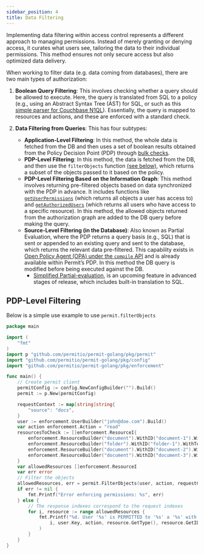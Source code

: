```yaml
---
sidebar_position: 4
title: Data Filtering
---
```


<p className="intro-paragraph">Implementing data filtering within access control represents a different approach to managing permissions.
Instead of merely granting or denying access, it curates what users see, tailoring the data to their individual permissions.
This method ensures not only secure access but also optimized data delivery. </p>

When working to filter data (e.g. data coming from databases), there are two main types of authorization:

1. **Boolean Query Filtering**: This involves checking whether a query should be allowed to execute. Here, the query is translated from SQL to a policy (e.g., using an Abstract Syntax Tree (AST) for SQL, or such as this [simple parser for Couchbase N1QL](https://www.couchbase.com/blog/permit-io-couchbase-access-control/)). Essentially, the query is mapped to resources and actions, and these are enforced with a standard check.

2. **Data Filtering from Queries**: This has four subtypes:

   - **Application-Level Filtering**: In this method, the whole data is fetched from the DB and then uses a set of boolean results obtained from the Policy Decision Point (PDP) through [bulk checks](/how-to/enforce-permissions/bulk-check).
   - **PDP-Level Filtering**: In this method, the data is fetched from the DB, and then use the `filterObjects` function [(see below)](#pdp-level-filtering), which returns a subset of the objects passed to it based on the policy.
   - **PDP-Level Filtering Based on the Information Graph**: This method involves returning pre-filtered objects based on data synchronized with the PDP in advance. It includes functions like [`getUserPermissions`](/how-to/enforce-permissions/user-permissions) (which returns all objects a user has access to) and [`getAuthorizedUsers`](/how-to/enforce-permissions/authorized-users) (which returns all users who have access to a specific resource). In this method, the allowed objects returned from the authorization graph are added to the DB query before making the query.
   - **Source-Level Filtering (in the Database)**: Also known as Partial Evaluation, where the PDP returns a query basis (e.g., SQL) that is sent or appended to an existing query and sent to the database, which returns the relevant data pre-filtered. This capability exists in [Open Policy Agent (OPA) under the `compile` API](https://www.openpolicyagent.org/docs/latest/rest-api/#compile-api) and is already available within Permit’s PDP. In this method the DB query is modified before being executed against the DB.
     - [Simplified Partial-evaluation](https://youtu.be/wgNhtbqW-hs?t=238), is an upcoming feature in advanced stages of release, which includes built-in translation to SQL.




## PDP-Level Filtering
Below is a simple use example to use `permit.filterObjects`

```go
package main

import (
	"fmt"
)
import p "github.com/permitio/permit-golang/pkg/permit"
import "github.com/permitio/permit-golang/pkg/config"
import "github.com/permitio/permit-golang/pkg/enforcement"

func main() {
	// Create permit client
	permitConfig := config.NewConfigBuilder("").Build()
	permit := p.New(permitConfig)

	requestContext := map[string]string{
		"source": "docs",
	}
	user := enforcement.UserBuilder("john@doe.com").Build()
	var action enforcement.Action = "read"
	resourcesToCheck := []enforcement.ResourceI{
		enforcement.ResourceBuilder("document").WithID("document-1").WithTenant(enforcement.DefaultTenant),
		enforcement.ResourceBuilder("folder").WithID("folder-1").WithTenant(enforcement.DefaultTenant),
		enforcement.ResourceBuilder("document").WithID("document-2").WithTenant(enforcement.DefaultTenant),
		enforcement.ResourceBuilder("document").WithID("document-3").WithTenant(enforcement.DefaultTenant),
	}
	var allowedResources []enforcement.ResourceI
	var err error
	// Filter the objects
	allowedResources, err = permit.FilterObjects(user, action, requestContext, resourcesToCheck...)
	if err != nil {
		fmt.Printf("Error enforcing permissions: %s", err)
	} else {
		// The response indexes correspond to the request indexes
		for i, resource := range allowedResources {
			fmt.Printf("%d. User '%s' is PERMITTED to '%s' a '%s' with id '%s'\n",
				i, user.Key, action, resource.GetType(), resource.GetID(),
			)
		}
	}
}

```


